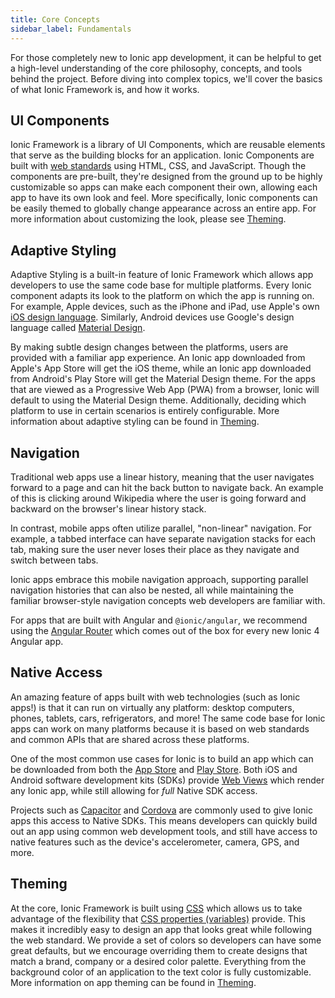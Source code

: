 ```yaml
---
title: Core Concepts
sidebar_label: Fundamentals
---
```


<head>
  <title>App Development Core Concepts and Tools - Ionic Framework API</title>
  <meta
    name="description"
    content="For those new to Ionic app development, a high-level understanding of the core concepts and tools behind the project helps. Read to learn more about Ionic API."
  />
</head>

For those completely new to Ionic app development, it can be helpful to get a high-level understanding of the core philosophy, concepts, and tools behind the project. Before diving into complex topics, we'll cover the basics of what Ionic Framework is, and how it works.

## UI Components

Ionic Framework is a library of UI Components, which are reusable elements that serve as the building blocks for an application. Ionic Components are built with [web standards](../reference/glossary.mdx#web-standards) using HTML, CSS, and JavaScript. Though the components are pre-built, they're designed from the ground up to be highly customizable so apps can make each component their own, allowing each app to have its own look and feel. More specifically, Ionic components can be easily themed to globally change appearance across an entire app. For more information about customizing the look, please see [Theming](../theming/basics.mdx).

## Adaptive Styling

Adaptive Styling is a built-in feature of Ionic Framework which allows app developers to use the same code base for multiple platforms. Every Ionic component adapts its look to the platform on which the app is running on. For example, Apple devices, such as the iPhone and iPad, use Apple's own <a href="https://www.apple.com/ios" target="_blank">iOS design language</a>. Similarly, Android devices use Google's design language called <a href="https://material.io/guidelines/" target="_blank">Material Design</a>.

By making subtle design changes between the platforms, users are provided with a familiar app experience. An Ionic app downloaded from Apple's App Store will get the iOS theme, while an Ionic app downloaded from Android's Play Store will get the Material Design theme. For the apps that are viewed as a Progressive Web App (PWA) from a browser, Ionic will default to using the Material Design theme. Additionally, deciding which platform to use in certain scenarios is entirely configurable. More information about adaptive styling can be found in [Theming](../theming/basics.mdx).

## Navigation

Traditional web apps use a linear history, meaning that the user navigates forward to a page and can hit the back button to navigate back.
An example of this is clicking around Wikipedia where the user is going forward and backward on the browser's linear history stack.

In contrast, mobile apps often utilize parallel, "non-linear" navigation. For example, a tabbed interface can have separate navigation stacks for each tab, making sure the user never loses their place as they navigate and switch between tabs.

Ionic apps embrace this mobile navigation approach, supporting parallel navigation histories that can also be nested, all while maintaining the familiar browser-style navigation concepts web developers are familiar with.

For apps that are built with Angular and `@ionic/angular`, we recommend using the <a href="https://angular.io/guide/router" target="_blank">Angular Router</a> which comes out of the box for every new Ionic 4 Angular app.

## Native Access

An amazing feature of apps built with web technologies (such as Ionic apps!) is that it can run on virtually any platform: desktop computers, phones, tablets, cars, refrigerators, and more! The same code base for Ionic apps can work on many platforms because it is based on web standards and common APIs that are shared across these platforms.

One of the most common use cases for Ionic is to build an app which can be downloaded from both the <a href="https://www.apple.com/ios/app-store/" target="_blank">App Store</a> and <a href="https://play.google.com/" target="_blank">Play Store</a>. Both iOS and Android software development kits (SDKs) provide [Web Views](webview.mdx) which render any Ionic app, while still allowing for <i>full</i> Native SDK access.

Projects such as <a href="https://capacitorjs.com/" target="_blank">Capacitor</a> and <a href="https://cordova.apache.org/" target="_blank">Cordova</a> are commonly used to give Ionic apps this access to Native SDKs. This means developers can quickly build out an app using common web development tools, and still have access to native features such as the device's accelerometer, camera, GPS, and more.

## Theming

At the core, Ionic Framework is built using <a href="https://developer.mozilla.org/en-US/docs/Web/CSS" target="_blank">CSS</a> which allows us to take advantage of the flexibility that <a href="https://developer.mozilla.org/en-US/docs/Web/CSS/Using_CSS_variables" target="_blank">CSS properties (variables)</a> provide. This makes it incredibly easy to design an app that looks great while following the web standard. We provide a set of colors so developers can have some great defaults, but we encourage overriding them to create designs that match a brand, company or a desired color palette. Everything from the background color of an application to the text color is fully customizable. More information on app theming can be found in [Theming](../theming/basics.mdx).

